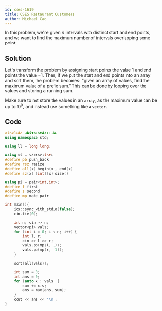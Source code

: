 ```yaml
---
id: cses-1619
title: CSES Restaurant Customers
author: Michael Cao
---
```


In this problem, we're given $n$ intervals with distinct start and end points, and we want to find the maximum number of intervals overlapping some point.

## Solution

Let's transform the problem by assigning start points the value $1$ and end points the value $-1$. Then, if we put the start and end points into an array and sort them, the problem becomes: "given an array of values, find the maximum value of a prefix sum." This can be done by looping over the values and storing a running sum.

<Warning>

Make sure to not store the values in an `array`, as the maximum value can be up to $10^9$, and instead use something like a `vector`. 

</Warning>

## Code

```cpp
#include <bits/stdc++.h> 
using namespace std;

using ll = long long;

using vi = vector<int>;
#define pb push_back
#define rsz resize
#define all(x) begin(x), end(x)
#define sz(x) (int)(x).size()

using pi = pair<int,int>;
#define f first
#define s second
#define mp make_pair

int main(){
    ios::sync_with_stdio(false);
    cin.tie(0);

    int n; cin >> n;
    vector<pi> vals;
    for (int i = 0; i < n; i++) {
        int l, r; 
        cin >> l >> r;
        vals.pb(mp(l, 1));
        vals.pb(mp(r, -1));
    }

    sort(all(vals)); 

    int sum = 0;
    int ans = 0;
    for (auto x : vals) {
        sum += x.s;
        ans = max(ans, sum);
    }
    cout << ans << '\n';
}
```

